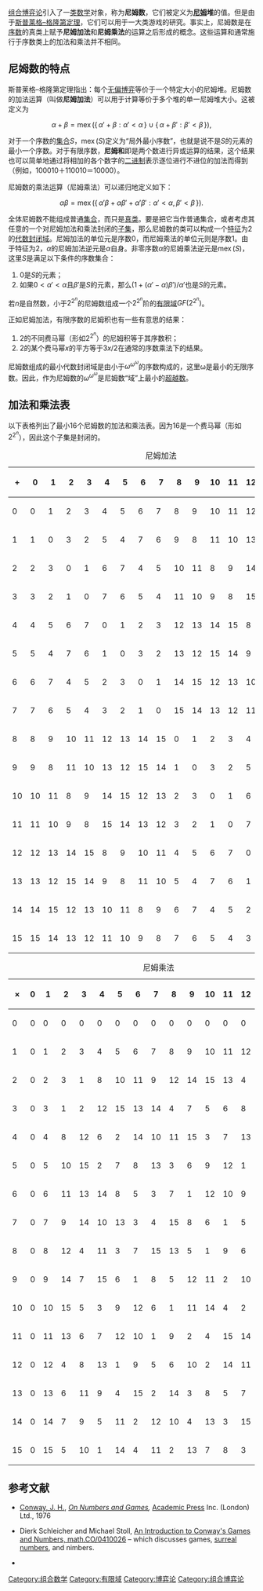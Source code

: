 {{NoteTA
|G1 = Math
|1 = zh-cn:域; zh-tw:體;
}}
[[组合博弈论|组合博弈论]]引入了一[[类_(数学)|类]][[数学|数学]]对象，称为'''尼姆数'''，它们被定义为'''[[尼姆游戏|尼姆]]堆'''的值。但是由于[[斯普莱格–格隆第定理|斯普莱格–格隆第定理]]，它们可以用于一大类游戏的研究。事实上，尼姆数是在[[序数|序数]]的真类上赋予'''尼姆加法'''和'''尼姆乘法'''的运算之后形成的概念。这些运算和通常施行于序数类上的加法和乘法并不相同。

==尼姆数的特点==
斯普莱格–格隆第定理指出：每个[[无偏博弈|无偏博弈]]等价于一个特定大小的尼姆堆。尼姆数的加法运算（叫做'''尼姆加法'''）可以用于计算等价于多个堆的单一尼姆堆大小。这被定义为

:<math>\alpha + \beta = \operatorname{mex}(\{\,\alpha' + \beta : \alpha' < \alpha\,\} \cup \{\, \alpha + \beta' : \beta' < \beta \,\}),</math>

对于一个序数的[[集合|集合]]<math>S</math>，<math>\operatorname{mex}(S)</math>定义为“局外最小序数”，也就是说不是<math>S</math>的元素的最小一个序数。对于有限序数，'''尼姆和'''即是两个数进行异或运算的结果，这个结果也可以简单地通过将相加的各个数字的[[二进制|二进制]]表示逐位进行不进位的加法而得到（例如，100010＋110010＝10000）。

尼姆数的乘法运算（尼姆乘法）可以递归地定义如下：

:<math>\alpha \beta = \operatorname{mex}(\{\,\alpha' \beta + \alpha \beta' + \alpha' \beta' : \alpha' < \alpha , \beta' < \beta \,\}).</math>

全体尼姆数不能组成普通[[集合|集合]]，而只是[[类_(数学)|真类]]。要是把它当作普通集合，或者考虑其任意的一个对尼姆加法和乘法封闭的[[子集|子集]]，那么尼姆数的类可以构成一个[[特征_(代数)|特征]]为2的[[代数封闭域|代数封闭域]]。尼姆加法的单位元是序数0，而尼姆乘法的单位元则是序数1。由于特征为2，<math>\alpha</math>的尼姆加法逆元是<math>\alpha</math>自身。非零序数<math>\alpha</math>的尼姆乘法逆元是<math>\operatorname{mex}(S)</math>，这里<math>S</math>是满足以下条件的序数集合：

# 0是<math>S</math>的元素；
# 如果<math>0 < \alpha' < \alpha</math>且<math>\beta'</math>是<math>S</math>的元素，那么<math>\left(1 + (\alpha' - \alpha) \beta'\right) / \alpha'</math>也是<math>S</math>的元素。

若<math>n</math>是自然数，小于<math>2^{2^n}</math>的尼姆数组成一个<math>2^{2^n}</math>阶的[[有限域|有限域]]<math>GF(2^{2^n})</math>。

正如尼姆加法，有限序数的尼姆积也有一些有意思的结果：

# 2的不同费马幂（形如<math>2^{2^n}</math>）的尼姆积等于其序数积；
# 2的某个费马幂<math>x</math>的平方等于<math>3 x / 2</math>在通常的序数乘法下的结果。

尼姆数组成的最小代数封闭域是由小于<math>\omega^{\omega^\omega}</math>的序数构成的，这里ω是最小的无限序数。因此，作为尼姆数的<math>\omega^{\omega^\omega}</math>是尼姆数“域”上最小的[[超越数|超越数]]。

==加法和乘法表==
以下表格列出了最小16个尼姆数的加法和乘法表。因为16是一个费马幂（形如<math>2^{2^n}</math>），因此这个子集是封闭的。

{| class="wikitable" style="text-align:right"
|+ 尼姆加法
|-
!  +
!  0 !!  1 !!  2 !!  3 !!  4 !!  5 !!  6 !!  7 !!  8 !!  9 !! 10 !! 11 !! 12 !! 13 !! 14 !! 15
|-
!  0
|  0 ||  1 ||  2 ||  3 ||  4 ||  5 ||  6 ||  7 ||  8 ||  9 || 10 || 11 || 12 || 13 || 14 || 15
|-
!  1
|  1 ||  0 ||  3 ||  2 ||  5 ||  4 ||  7 ||  6 ||  9 ||  8 || 11 || 10 || 13 || 12 || 15 || 14
|-
!  2
|  2 ||  3 ||  0 ||  1 ||  6 ||  7 ||  4 ||  5 || 10 || 11 ||  8 ||  9 || 14 || 15 || 12 || 13
|-
!  3
|  3 ||  2 ||  1 ||  0 ||  7 ||  6 ||  5 ||  4 || 11 || 10 ||  9 ||  8 || 15 || 14 || 13 || 12
|-
!  4
|  4 ||  5 ||  6 ||  7 ||  0 ||  1 ||  2 ||  3 || 12 || 13 || 14 || 15 ||  8 ||  9 || 10 || 11
|-
!  5
|  5 ||  4 ||  7 ||  6 ||  1 ||  0 ||  3 ||  2 || 13 || 12 || 15 || 14 ||  9 ||  8 || 11 || 10
|-
!  6
|  6 ||  7 ||  4 ||  5 ||  2 ||  3 ||  0 ||  1 || 14 || 15 || 12 || 13 || 10 || 11 ||  8 ||  9
|-
!  7
|  7 ||  6 ||  5 ||  4 ||  3 ||  2 ||  1 ||  0 || 15 || 14 || 13 || 12 || 11 || 10 ||  9 ||  8
|-
!  8
|  8 ||  9 || 10 || 11 || 12 || 13 || 14 || 15 ||  0 ||  1 ||  2 ||  3 ||  4 ||  5 ||  6 ||  7
|-
!  9
|  9 ||  8 || 11 || 10 || 13 || 12 || 15 || 14 ||  1 ||  0 ||  3 ||  2 ||  5 ||  4 ||  7 ||  6
|-
! 10
| 10 || 11 ||  8 ||  9 || 14 || 15 || 12 || 13 ||  2 ||  3 ||  0 ||  1 ||  6 ||  7 ||  4 ||  5
|-
! 11
| 11 || 10 ||  9 ||  8 || 15 || 14 || 13 || 12 ||  3 ||  2 ||  1 ||  0 ||  7 ||  6 ||  5 ||  4
|-
! 12
| 12 || 13 || 14 || 15 ||  8 ||  9 || 10 || 11 ||  4 ||  5 ||  6 ||  7 ||  0 ||  1 ||  2 ||  3
|-
! 13
| 13 || 12 || 15 || 14 ||  9 ||  8 || 11 || 10 ||  5 ||  4 ||  7 ||  6 ||  1 ||  0 ||  3 ||  2
|-
! 14
| 14 || 15 || 12 || 13 || 10 || 11 ||  8 ||  9 ||  6 ||  7 ||  4 ||  5 ||  2 ||  3 ||  0 ||  1
|-
! 15
| 15 || 14 || 13 || 12 || 11 || 10 ||  9 ||  8 ||  7 ||  6 ||  5 ||  4 ||  3 ||  2 ||  1 ||  0
|}


{| class="wikitable" style="text-align:right"
|+ 尼姆乘法
|-
! ×
!  0 !!  1 !!  2 !!  3 !!  4 !!  5 !!  6 !!  7 !!  8 !!  9 !! 10 !! 11 !! 12 !! 13 !! 14 !! 15
|-
!  0
|  0 ||  0 ||  0 ||  0 ||  0 ||  0 ||  0 ||  0 ||  0 ||  0 ||  0 ||  0 ||  0 ||  0 ||  0 ||  0
|-
!  1
|  0 ||  1 ||  2 ||  3 ||  4 ||  5 ||  6 ||  7 ||  8 ||  9 || 10 || 11 || 12 || 13 || 14 || 15
|-
!  2
|  0 ||  2 ||  3 ||  1 ||  8 || 10 || 11 ||  9 || 12 || 14 || 15 || 13 ||  4 ||  6 ||  7 ||  5
|-
!  3
|  0 ||  3 ||  1 ||  2 || 12 || 15 || 13 || 14 ||  4 ||  7 ||  5 ||  6 ||  8 || 11 ||  9 || 10
|-
!  4
|  0 ||  4 ||  8 || 12 ||  6 ||  2 || 14 || 10 || 11 || 15 ||  3 ||  7 || 13 ||  9 ||  5 ||  1
|-
!  5
|  0 ||  5 || 10 || 15 ||  2 ||  7 ||  8 || 13 ||  3 ||  6 ||  9 || 12 ||  1 ||  4 || 11 || 14
|-
!  6
|  0 ||  6 || 11 || 13 || 14 ||  8 ||  5 ||  3 ||  7 ||  1 || 12 || 10 ||  9 || 15 ||  2 ||  4
|-
!  7
|  0 ||  7 ||  9 || 14 || 10 || 13 ||  3 ||  4 || 15 ||  8 ||  6 ||  1 ||  5 ||  2 || 12 || 11
|-
!  8
|  0 ||  8 || 12 ||  4 || 11 ||  3 ||  7 || 15 || 13 ||  5 ||  1 ||  9 ||  6 || 14 || 10 ||  2
|-
!  9
|  0 ||  9 || 14 ||  7 || 15 ||  6 ||  1 ||  8 ||  5 || 12 || 11 ||  2 || 10 ||  3 ||  4 || 13
|-
! 10
|  0 || 10 || 15 ||  5 ||  3 ||  9 || 12 ||  6 ||  1 || 11 || 14 ||  4 ||  2 ||  8 || 13 ||  7
|-
! 11
|  0 || 11 || 13 ||  6 ||  7 || 12 || 10 ||  1 ||  9 ||  2 ||  4 || 15 || 14 ||  5 ||  3 ||  8
|-
! 12
|  0 || 12 ||  4 ||  8 || 13 ||  1 ||  9 ||  5 ||  6 || 10 ||  2 || 14 || 11 ||  7 || 15 ||  3
|-
! 13
|  0 || 13 ||  6 || 11 ||  9 ||  4 || 15 ||  2 || 14 ||  3 ||  8 ||  5 ||  7 || 10 ||  1 || 12
|-
! 14
|  0 || 14 ||  7 ||  9 ||  5 || 11 ||  2 || 12 || 10 ||  4 || 13 ||  3 || 15 ||  1 ||  8 ||  6
|-
! 15
|  0 || 15 ||  5 || 10 ||  1 || 14 ||  4 || 11 ||  2 || 13 ||  7 ||  8 ||  3 || 12 ||  6 ||  9
|}

==参考文献==
<div class="references-small">
*{{en}}[[John_Horton_Conway|Conway, J. H.]], ''[[On_Numbers_and_Games|On Numbers and Games]],'' [[Academic_Press|Academic Press]] Inc. (London) Ltd., 1976
*{{en}} Dierk Schleicher and Michael Stoll, [http://arxiv.org/abs/math.CO/0410026 An Introduction to Conway's Games and Numbers, math.CO/0410026] {{Wayback|url=http://arxiv.org/abs/math.CO/0410026 |date=20141123131306 }} – which discusses games, [[surreal_number|surreal number]]s, and nimbers.
*{{zh}}{{Cite book zh | author = 谈祥伯 译 | title = 稳操胜券 | publisher = 上海世纪出版集团 上海教育出版社 | date = 2003年 |isbn= 7532092208}}
</div>

{{博弈论}}

[[Category:组合数学|Category:组合数学]]
[[Category:有限域|Category:有限域]]
[[Category:博弈论|Category:博弈论]]
[[Category:组合博弈论|Category:组合博弈论]]